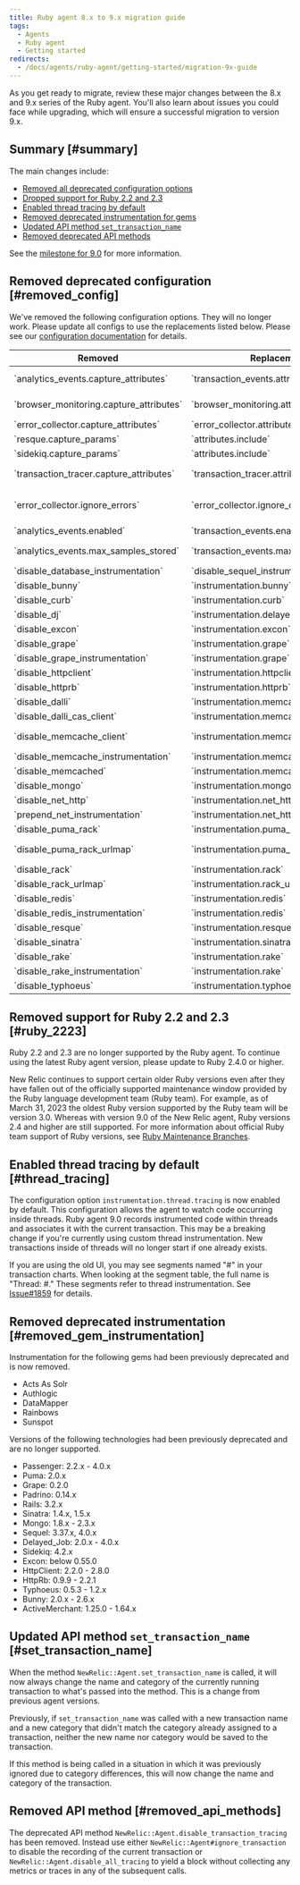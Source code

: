 ```yaml
---
title: Ruby agent 8.x to 9.x migration guide
tags:
  - Agents
  - Ruby agent
  - Getting started
redirects:
  - /docs/agents/ruby-agent/getting-started/migration-9x-guide
---
```


As you get ready to migrate, review these major changes between the 8.x and 9.x series of the Ruby agent. You'll also learn about issues you could face while upgrading, which will ensure a successful migration to version 9.x.

## Summary [#summary]

The main changes include:

* [Removed all deprecated configuration options](#removed_config)
* [Dropped support for Ruby 2.2 and 2.3](#ruby_2223)
* [Enabled thread tracing by default](#thread_tracing)
* [Removed deprecated instrumentation for gems](#removed_gem_instrumentation)
* [Updated API method `set_transaction_name`](#set_transaction_name)
* [Removed deprecated API methods](#removed_api_methods)

See the [milestone for 9.0](https://github.com/newrelic/newrelic-ruby-agent/milestone/28?closed=1) for more information.

## Removed deprecated configuration [#removed_config]

  We've removed the following configuration options. They will no longer work. Please update all configs to use the replacements listed below. Please see our [configuration documentation](/docs/apm/agents/ruby-agent/configuration/ruby-agent-configuration) for details.

<table>
  <thead>
      <tr>
        <th>Removed</th>
        <th>Replacement</th>
        <th>`newrelic.yml` example</th>
      </tr>
  </thead>
  <tbody>
      <tr>
        <td>`analytics_events.capture_attributes`</td>
        <td>`transaction_events.attributes.enabled`</td>
        <td>`transaction_events.attributes.enabled: false`</td>
      </tr>
      <tr>
        <td>`browser_monitoring.capture_attributes`</td>
        <td>`browser_monitoring.attributes.enabled`</td>
        <td>`browser_monitoring.attributes.enabled: false`</td>
      </tr>
      <tr>
        <td>`error_collector.capture_attributes`</td>
        <td>`error_collector.attributes.enabled`</td>
        <td>`error_collector.attributes.enabled: false`</td>
      </tr>
      <tr>
        <td>`resque.capture_params`</td>
        <td>`attributes.include`</td>
        <td>`attributes.include: [&#39;job.resque.args.*&#39;]`</td>
      </tr>
      <tr>
        <td>`sidekiq.capture_params`</td>
        <td>`attributes.include`</td>
        <td>`attributes.include: [&#39;job.sidekiq.args.*&#39;]`</td>
      </tr>
      <tr>
        <td>`transaction_tracer.capture_attributes`</td>
        <td>`transaction_tracer.attributes.enabled`</td>
        <td>`transaction_tracer.attributes.enabled: false`</td>
      </tr>
      <tr>
        <td>`error_collector.ignore_errors`</td>
        <td>`error_collector.ignore_classes`</td>
        <td>`error_collector.ignore_classes: [&#39;ActionController::RoutingError&#39;, &#39;CustomError&#39;]`</td>
      </tr>
      <tr>
        <td>`analytics_events.enabled`</td>
        <td>`transaction_events.enabled`</td>
        <td>`transaction_events.enabled: false`</td>
      </tr>
      <tr>
        <td>`analytics_events.max_samples_stored`</td>
        <td>`transaction_events.max_samples_stored`</td>
        <td>`transaction_events.max_samples_stored: 1200`</td>
      </tr>
      <tr>
        <td>`disable_database_instrumentation`</td>
        <td>`disable_sequel_instrumentation`</td>
        <td>`disable_sequel_instrumentation: true`</td>
      </tr>
      <tr>
        <td>`disable_bunny`</td>
        <td>`instrumentation.bunny`</td>
        <td>`instrumentation.bunny: disabled`</td>
      </tr>
      <tr>
        <td>`disable_curb`</td>
        <td>`instrumentation.curb`</td>
        <td>`instrumentation.curb: disabled`</td>
      </tr>
      <tr>
        <td>`disable_dj`</td>
        <td>`instrumentation.delayed_job`</td>
        <td>`instrumentation.delayed_job: disabled`</td>
      </tr>
      <tr>
        <td>`disable_excon`</td>
        <td>`instrumentation.excon`</td>
        <td>`instrumentation.excon: disabled`</td>
      </tr>
      <tr>
        <td>`disable_grape`</td>
        <td>`instrumentation.grape`</td>
        <td>`instrumentation.grape: disabled`</td>
      </tr>
      <tr>
        <td>`disable_grape_instrumentation`</td>
        <td>`instrumentation.grape`</td>
        <td>`instrumentation.grape: disabled`</td>
      </tr>
      <tr>
        <td>`disable_httpclient`</td>
        <td>`instrumentation.httpclient`</td>
        <td>`instrumentation.httpcient: disabled`</td>
      </tr>
      <tr>
        <td>`disable_httprb`</td>
        <td>`instrumentation.httprb`</td>
        <td>`instrumentation.httprb: disabled`</td>
      </tr>
      <tr>
        <td>`disable_dalli`</td>
        <td>`instrumentation.memcache`</td>
        <td>`instrumentation.memcache: disabled`</td>
      </tr>
      <tr>
        <td>`disable_dalli_cas_client`</td>
        <td>`instrumentation.memcache`</td>
        <td>`instrumentation.memcache: disabled`</td>
      </tr>
      <tr>
        <td>`disable_memcache_client`</td>
        <td>`instrumentation.memcache-client`</td>
        <td>`instrumentation.memcache-client: disabled`</td>
      </tr>
      <tr>
        <td>`disable_memcache_instrumentation`</td>
        <td>`instrumentation.memcache`</td>
        <td>`instrumentation.memcache: disabled`</td>
      </tr>
      <tr>
        <td>`disable_memcached`</td>
        <td>`instrumentation.memcached`</td>
        <td>`instrumentation.memcached: disabled`</td>
      </tr>
      <tr>
        <td>`disable_mongo`</td>
        <td>`instrumentation.mongo`</td>
        <td>`instrumentation.mongo: disabled`</td>
      </tr>
      <tr>
        <td>`disable_net_http`</td>
        <td>`instrumentation.net_http`</td>
        <td>`instrumentation.net_http: disabled`</td>
      </tr>
      <tr>
        <td>`prepend_net_instrumentation`</td>
        <td>`instrumentation.net_http`</td>
        <td>`instrumentation.net_http: prepend`</td>
      </tr>
      <tr>
        <td>`disable_puma_rack`</td>
        <td>`instrumentation.puma_rack`</td>
        <td>`instrumentation.puma_rack: disabled`</td>
      </tr>
      <tr>
        <td>`disable_puma_rack_urlmap`</td>
        <td>`instrumentation.puma_rack_urlmap`</td>
        <td>`instrumentation.puma_rack_urlmap: disabled`</td>
      </tr>
      <tr>
        <td>`disable_rack`</td>
        <td>`instrumentation.rack`</td>
        <td>`instrumentation.rack: disabled`</td>
      </tr>
      <tr>
        <td>`disable_rack_urlmap`</td>
        <td>`instrumentation.rack_urlmap`</td>
        <td>`instrumentation.rack_urlmap: disabled`</td>
      </tr>
      <tr>
        <td>`disable_redis`</td>
        <td>`instrumentation.redis`</td>
        <td>`instrumentation.redis: disabled`</td>
      </tr>
      <tr>
        <td>`disable_redis_instrumentation`</td>
        <td>`instrumentation.redis`</td>
        <td>`instrumentation.redis: disabled`</td>
      </tr>
      <tr>
        <td>`disable_resque`</td>
        <td>`instrumentation.resque`</td>
        <td>`instrumentation.resque: disabled`</td>
      </tr>
      <tr>
        <td>`disable_sinatra`</td>
        <td>`instrumentation.sinatra`</td>
        <td>`instrumentation.sinatra: disabled`</td>
      </tr>
      <tr>
        <td>`disable_rake`</td>
        <td>`instrumentation.rake`</td>
        <td>`instrumentation.rake: disabled`</td>
      </tr>
      <tr>
        <td>`disable_rake_instrumentation`</td>
        <td>`instrumentation.rake`</td>
        <td>`instrumentation.rake: disabled`</td>
      </tr>
      <tr>
        <td>`disable_typhoeus`</td>
        <td>`instrumentation.typhoeus`</td>
        <td>`instrumentation.typhoeus: disabled`</td>
      </tr>
  </tbody>
</table>

## Removed support for Ruby 2.2 and 2.3 [#ruby_2223]

  Ruby 2.2 and 2.3 are no longer supported by the Ruby agent. To continue using the latest Ruby agent version, please update to Ruby 2.4.0 or higher.

  New Relic continues to support certain older Ruby versions even after they have fallen out of the officially supported maintenance window provided by the Ruby language development team (Ruby team). For example, as of March 31, 2023 the oldest Ruby version supported by the Ruby team will be version 3.0. Whereas with version 9.0 of the New Relic agent, Ruby versions 2.4 and higher are still supported. For more information about official Ruby team support of Ruby versions, see [Ruby Maintenance Branches](https://www.ruby-lang.org/en/downloads/branches/).


## Enabled thread tracing by default [#thread_tracing]

  The configuration option `instrumentation.thread.tracing` is now enabled by default. This configuration allows the agent to watch code occurring inside threads. Ruby agent 9.0 records instrumented code within threads and associates it with the current transaction. This may be a breaking change if you're currently using custom thread instrumentation. New transactions inside of threads will no longer start if one already exists.

  If you are using the old UI, you may see segments named "#" in your transaction charts. When looking at the segment table, the full name is "Thread: \#." These segments refer to thread instrumentation. See [Issue#1859](https://github.com/newrelic/newrelic-ruby-agent/issues/1859#issuecomment-1466774812) for details.

## Removed deprecated instrumentation [#removed_gem_instrumentation]

  Instrumentation for the following gems had been previously deprecated and is now removed.

  * Acts As Solr
  * Authlogic
  * DataMapper
  * Rainbows
  * Sunspot

  Versions of the following technologies had been previously deprecated and are no longer supported.

  * Passenger: 2.2.x - 4.0.x
  * Puma: 2.0.x
  * Grape: 0.2.0
  * Padrino: 0.14.x
  * Rails: 3.2.x
  * Sinatra: 1.4.x, 1.5.x
  * Mongo: 1.8.x - 2.3.x
  * Sequel: 3.37.x, 4.0.x
  * Delayed_Job: 2.0.x - 4.0.x
  * Sidekiq: 4.2.x
  * Excon: below 0.55.0
  * HttpClient: 2.2.0 - 2.8.0
  * HttpRb: 0.9.9 - 2.2.1
  * Typhoeus: 0.5.3 - 1.2.x
  * Bunny: 2.0.x - 2.6.x
  * ActiveMerchant: 1.25.0 - 1.64.x


## Updated API method `set_transaction_name` [#set_transaction_name]

  When the method `NewRelic::Agent.set_transaction_name` is called, it will now always change the name and category of the currently running transaction to what's passed into the method. This is a change from previous agent versions.

  Previously, if `set_transaction_name` was called with a new transaction name and a new category that didn't match the category already assigned to a transaction, neither the new name nor category would be saved to the transaction.

  If this method is being called in a situation in which it was previously ignored due to category differences, this will now change the name and category of the transaction.


## Removed API method [#removed_api_methods]

  The deprecated API method `NewRelic::Agent.disable_transaction_tracing` has been removed. Instead use either `NewRelic::Agent#ignore_transaction` to disable the recording of the current transaction or `NewRelic::Agent.disable_all_tracing` to yield a block without collecting any metrics or traces in any of the subsequent calls.

